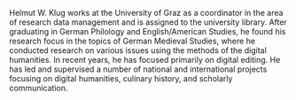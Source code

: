 Helmut W. Klug works at the University of Graz as a coordinator in the area of research data management and is assigned to the university library. After graduating in German Philology and English/American Studies, he found his research focus in the topics of German Medieval Studies, where he conducted research on various issues using the methods of the digital humanities. In recent years, he has focused primarily on digital editing. He has led and supervised a number of national and international projects focusing on digital humanities, culinary history, and scholarly communication.
